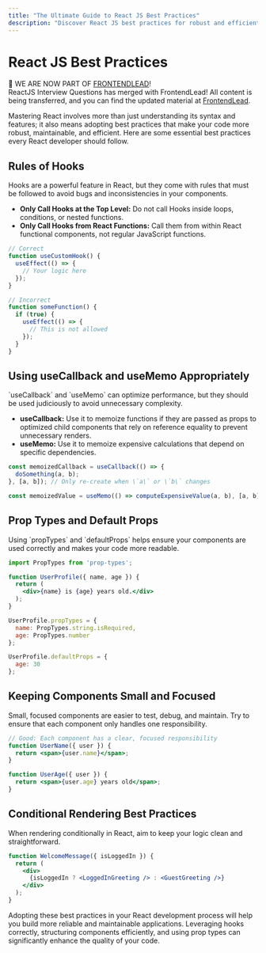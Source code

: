 ```yaml
---
title: "The Ultimate Guide to React JS Best Practices"
description: "Discover React JS best practices for robust and efficient code. Follow the rules of Hooks to ensure bug-free and consistent components."
---
```


# React JS Best Practices


<Banner>
    <div style={{ fontWeight: 'bold', fontSize: '18px' }} >
        <FontAwesomeIcon style={{display: 'inline', marginRight: '10px'}} icon={faInfoCircle} width="24" /> <span>🎉  WE ARE NOW PART OF <a href="https://frontendlead.com?utm_source=reactjsinterview" style={{ color: '#006a96' }}>FRONTENDLEAD</a>!</span>
    </div>
    ReactJS Interview Questions has merged with FrontendLead! All content is being transferred, and you can find the updated material at <a href="https://frontendlead.com?utm_source=reactjsinterview">FrontendLead</a>.
</Banner>

Mastering React involves more than just understanding its syntax and features; it also means adopting best practices that make your code more robust, maintainable, and efficient. Here are some essential best practices every React developer should follow.

## Rules of Hooks

Hooks are a powerful feature in React, but they come with rules that must be followed to avoid bugs and inconsistencies in your components.

- **Only Call Hooks at the Top Level:** Do not call Hooks inside loops, conditions, or nested functions.
- **Only Call Hooks from React Functions:** Call them from within React functional components, not regular JavaScript functions.

```jsx
// Correct
function useCustomHook() {
  useEffect(() => {
    // Your logic here
  });
}

// Incorrect
function someFunction() {
  if (true) {
    useEffect(() => {
      // This is not allowed
    });
  }
}
```

## Using useCallback and useMemo Appropriately

\`useCallback\` and \`useMemo\` can optimize performance, but they should be used judiciously to avoid unnecessary complexity.

- **useCallback:** Use it to memoize functions if they are passed as props to optimized child components that rely on reference equality to prevent unnecessary renders.
- **useMemo:** Use it to memoize expensive calculations that depend on specific dependencies.

```jsx
const memoizedCallback = useCallback(() => {
  doSomething(a, b);
}, [a, b]); // Only re-create when \`a\` or \`b\` changes

const memoizedValue = useMemo(() => computeExpensiveValue(a, b), [a, b]);
```

## Prop Types and Default Props

Using \`propTypes\` and \`defaultProps\` helps ensure your components are used correctly and makes your code more readable.

```jsx
import PropTypes from 'prop-types';

function UserProfile({ name, age }) {
  return (
    <div>{name} is {age} years old.</div>
  );
}

UserProfile.propTypes = {
  name: PropTypes.string.isRequired,
  age: PropTypes.number
};

UserProfile.defaultProps = {
  age: 30
};
```

## Keeping Components Small and Focused

Small, focused components are easier to test, debug, and maintain. Try to ensure that each component only handles one responsibility.

```jsx
// Good: Each component has a clear, focused responsibility
function UserName({ user }) {
  return <span>{user.name}</span>;
}

function UserAge({ user }) {
  return <span>{user.age} years old</span>;
}
```

## Conditional Rendering Best Practices

When rendering conditionally in React, aim to keep your logic clean and straightforward.

```jsx
function WelcomeMessage({ isLoggedIn }) {
  return (
    <div>
      {isLoggedIn ? <LoggedInGreeting /> : <GuestGreeting />}
    </div>
  );
}
```

Adopting these best practices in your React development process will help you build more reliable and maintainable applications. Leveraging hooks correctly, structuring components efficiently, and using prop types can significantly enhance the quality of your code.
